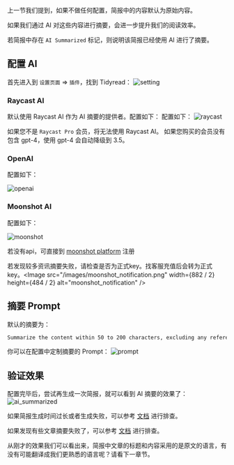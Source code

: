 
上一节我们提到，如果不做任何配置，简报中的内容默认为原始内容。

如果我们通过 AI 对这些内容进行摘要，会进一步提升我们的阅读效率。

若简报中存在 `AI Summarized` 标记，则说明该简报已经使用 AI 进行了摘要。

## 配置 AI

首先进入到 `设置页面` => `插件`，找到 Tidyread：
![setting](https://tidyread.s3.us-west-2.amazonaws.com/setting.png)

### Raycast AI

默认使用 Raycast AI 作为 AI 摘要的提供者。配置如下：
配置如下：
![raycast](https://tidyread.s3.us-west-2.amazonaws.com/raycast_config.png)

<Callout type="warning">如果您不是 `Raycast Pro` 会员，将无法使用 Raycast AI。</Callout>
<Callout type="info">如果您购买的会员没有包含 gpt-4，使用 gpt-4 会自动降级到 3.5。</Callout>

### OpenAI

配置如下：

![openai](https://tidyread.s3.us-west-2.amazonaws.com/openai_config.png)

### Moonshot AI

配置如下：

![moonshot](https://tidyread.s3.us-west-2.amazonaws.com/moonshot_config.png)

<Callout type="info">若没有api，可直接到 [moonshot platform](https://platform.moonshot.cn/) 注册</Callout>

<Callout type="warning">若发现较多资讯摘要失败，请检查是否为正式key。找客服充值后会转为正式key。<Image src="/images/moonshot_notification.png" width={882 / 2} height={484 / 2} alt="moonshot_notification" /></Callout>

## 摘要 Prompt

默认的摘要为：

```md copy
Summarize the content within 50 to 200 characters, excluding any references to author publicity and promotion. The summary should be straightforward and in {{lang}}.
```

你可以在配置中定制摘要的 Prompt：
![prompt](https://tidyread.s3.us-west-2.amazonaws.com/prompt_setting.png)

## 验证效果

配置完毕后，尝试再生成一次简报，就可以看到 AI 摘要的效果了：
![ai_summarized](https://tidyread.s3.us-west-2.amazonaws.com/digest_with_ai.png)

如果简报生成时间过长或者生成失败，可以参考 [文档](/zh-CN/docs/why-digest-failed) 进行排查。

如果发现有些文章摘要失败了，可以参考 [文档](/zh-CN/docs/why-some-articles-fail-to-be-summarized) 进行排查。

从刚才的效果我们可以看出来，简报中文章的标题和内容采用的是原文的语言，有没有可能翻译成我们更熟悉的语言呢？请看下一章节。
